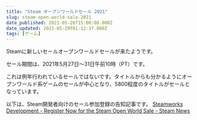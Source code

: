 ```yaml
---
title: "Steam オープンワールドセール 2021"
slug: steam-open-world-sale-2021
date_published: 2021-05-26T15:00:00.000Z
date_updated: 2021-05-29T01:12:37.000Z
tags: [ゲーム]
---
```


Steamに新しいセールオープンワールドセールが来たようです。

セール期間は、2021年5月27日～31日午前10時（PT）です。

これは例年行われているセールではないです。タイトルからも分かるようにオープンワールド系ゲームのセールが中心となり、5800程度のタイトルがセールとなっています。

以下は、Steam開発者向けのセール参加登録の告知記事です。
[Steamworks Development - Register Now for the Steam Open World Sale - Steam News](https://store.steampowered.com/news/group/4145017/view/3119280855634041741)
